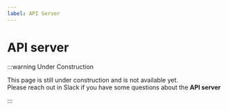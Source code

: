 ```yaml
---
label: API Server
---
```


# API server

:::warning Under Construction

This page is still under construction and is not available yet.<br />
Please reach out in Slack if you have some questions about the **API server**

:::
